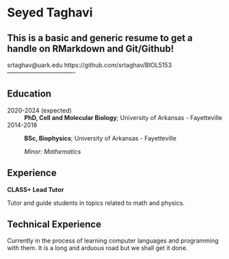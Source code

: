 Seyed Taghavi
============
This is a basic and generic resume to get a handle on RMarkdown and Git/Github!
----------------------------------
srtaghav@uark.edu
https://github.com/srtaghav/BIOL5153
----------------------------------

Education
---------

2020-2024 (expected)
:   **PhD, Cell and Molecular Biology**; University of Arkansas - Fayetteville

2014-2018
:   **BSc, Biophysics**; University of Arkansas - Fayetteville

    *Minor: Mathematics*

Experience
----------

**CLASS+ Lead Tutor**

Tutor and guide students in topics related to math and physics.


Technical Experience
--------------------

Currently in the process of learning computer languages and programming with them. It is a long and arduous road but we shall get it done.